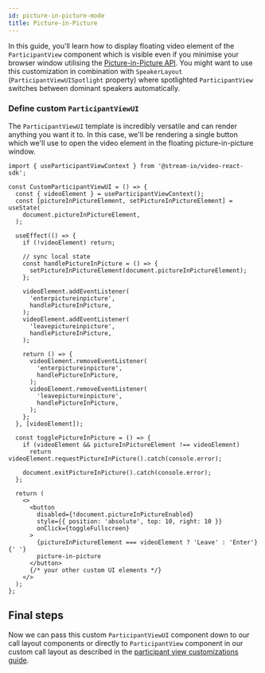 ```yaml
---
id: picture-in-picture-mode
title: Picture-in-Picture
---
```


In this guide, you'll learn how to display floating video element of the `ParticipantView` component which is visible even if you minimise your browser window utilising the [Picture-in-Picture API](https://developer.mozilla.org/en-US/docs/Web/API/Picture-in-Picture_API). You might want to use this customization in combination with `SpeakerLayout` (`ParticipantViewUISpotlight` property) where spotlighted `ParticipantView` switches between dominant speakers automatically.

### Define custom `ParticipantViewUI`

The `ParticipantViewUI` template is incredibly versatile and can render anything you want it to. In this case, we'll be rendering a single button which we'll use to open the video element in the floating picture-in-picture window.

```tsx
import { useParticipantViewContext } from '@stream-io/video-react-sdk';

const CustomParticipantViewUI = () => {
  const { videoElement } = useParticipantViewContext();
  const [pictureInPictureElement, setPictureInPictureElement] = useState(
    document.pictureInPictureElement,
  );

  useEffect(() => {
    if (!videoElement) return;

    // sync local state
    const handlePictureInPicture = () => {
      setPictureInPictureElement(document.pictureInPictureElement);
    };

    videoElement.addEventListener(
      'enterpictureinpicture',
      handlePictureInPicture,
    );
    videoElement.addEventListener(
      'leavepictureinpicture',
      handlePictureInPicture,
    );

    return () => {
      videoElement.removeEventListener(
        'enterpictureinpicture',
        handlePictureInPicture,
      );
      videoElement.removeEventListener(
        'leavepictureinpicture',
        handlePictureInPicture,
      );
    };
  }, [videoElement]);

  const togglePictureInPicture = () => {
    if (videoElement && pictureInPictureElement !== videoElement)
      return videoElement.requestPictureInPicture().catch(console.error);

    document.exitPictureInPicture().catch(console.error);
  };

  return (
    <>
      <button
        disabled={!document.pictureInPictureEnabled}
        style={{ position: 'absolute', top: 10, right: 10 }}
        onClick={toggleFullscreen}
      >
        {pictureInPictureElement === videoElement ? 'Leave' : 'Enter'}{' '}
        picture-in-picture
      </button>
      {/* your other custom UI elements */}
    </>
  );
};
```

## Final steps

Now we can pass this custom `ParticipantViewUI` component down to our call layout components or directly to `ParticipantView` component in our custom call layout as described in the [participant view customizations guide](../../ui-cookbook/participant-view-customizations).
